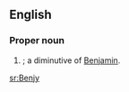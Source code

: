 ==English==

===Proper noun===
{{en-proper noun}}

# {{given name|male}}; a diminutive of [[Benjamin]].

[[sr:Benjy]]